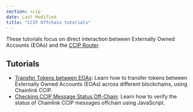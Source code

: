 ```yaml
---
section: ccip
date: Last Modified
title: "CCIP Offchain tutorials"
---
```


These tutorials focus on direct interaction between Externally Owned Accounts (EOAs) and the [CCIP Router](/ccip/architecture#router).

## Tutorials

- [Transfer Tokens between EOAs](/ccip/tutorials/cross-chain-tokens-from-eoa): Learn how to transfer tokens between Externally Owned Accounts (EOAs) across different blockchains, using Chainlink CCIP.
- [Checking CCIP Message Status Off-Chain](/ccip/tutorials/get-status-offchain): Learn how to verify the status of Chainlink CCIP messages offchain using JavaScript.
